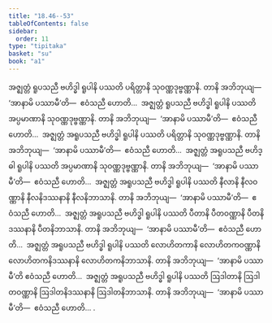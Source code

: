 ```yaml
---
title: "18.46--53"
tableOfContents: false
sidebar:
  order: 11
type: "tipitaka"
basket: "su"
book: "a1"
---
```



<DynamicBreadcrumb />

<Division number="427--434" book="a1">

<Paragraph number="449" book="a1">
အဇ္ဈတ္တံ ရူပသညီ ဗဟိဒ္ဓါ ရူပါနိ ပဿတိ ပရိတ္တာနိ သုဝဏ္ဏဒုဗ္ဗဏ္ဏာနိ. တာနိ အဘိဘုယျ—  ‘အာနာမိ ပဿာမီ’တိ—  ဧဝံသညီ ဟောတိ…  အဇ္ဈတ္တံ ရူပသညီ ဗဟိဒ္ဓါ ရူပါနိ ပဿတိ အပ္ပမာဏာနိ သုဝဏ္ဏဒုဗ္ဗဏ္ဏာနိ. တာနိ အဘိဘုယျ—  ‘အာနာမိ ပဿာမီ’တိ—  ဧဝံသညီ ဟောတိ…  အဇ္ဈတ္တံ အရူပသညီ ဗဟိဒ္ဓါ ရူပါနိ ပဿတိ ပရိတ္တာနိ သုဝဏ္ဏဒုဗ္ဗဏ္ဏာနိ. တာနိ အဘိဘုယျ—  ‘အာနာမိ ပဿာမီ’တိ—  ဧဝံသညီ ဟောတိ…  အဇ္ဈတ္တံ အရူပသညီ ဗဟိဒ္ဓါ ရူပါနိ ပဿတိ အပ္ပမာဏာနိ သုဝဏ္ဏဒုဗ္ဗဏ္ဏာနိ. တာနိ အဘိဘုယျ—  ‘အာနာမိ ပဿာမီ’တိ—  ဧဝံသညီ ဟောတိ…  အဇ္ဈတ္တံ အရူပသညီ ဗဟိဒ္ဓါ ရူပါနိ ပဿတိ နီလာနိ နီလဝဏ္ဏာနိ နီလနိဒဿနာနိ နီလနိဘာသာနိ. တာနိ အဘိဘုယျ—  ‘အာနာမိ ပဿာမီ’တိ—  ဧဝံသညီ ဟောတိ…  အဇ္ဈတ္တံ အရူပသညီ ဗဟိဒ္ဓါ ရူပါနိ ပဿတိ ပီတာနိ ပီတဝဏ္ဏာနိ ပီတနိဒဿနာနိ ပီတနိဘာသာနိ. တာနိ အဘိဘုယျ—  ‘အာနာမိ ပဿာမီ’တိ—  ဧဝံသညီ ဟောတိ…  အဇ္ဈတ္တံ အရူပသညီ ဗဟိဒ္ဓါ ရူပါနိ ပဿတိ လောဟိတကာနိ လောဟိတကဝဏ္ဏာနိ လောဟိတကနိဒဿနာနိ လောဟိတကနိဘာသာနိ. တာနိ အဘိဘုယျ—  ‘အာနာမိ ပဿာမီ’တိ ဧဝံသညီ ဟောတိ…  အဇ္ဈတ္တံ အရူပသညီ ဗဟိဒ္ဓါ ရူပါနိ ပဿတိ ဩဒါတာနိ ဩဒါတဝဏ္ဏာနိ ဩဒါတနိဒဿနာနိ ဩဒါတနိဘာသာနိ. တာနိ အဘိဘုယျ—  ‘အာနာမိ ပဿာမီ’တိ—  ဧဝံသညီ ဟောတိ… .
</Paragraph>
</Division>